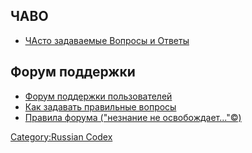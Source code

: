 ==ЧАВО==
* [[Вопросы и ответы|<u>ЧА</u>сто задаваемые <u>В</u>опросы и <u>О</u>тветы]]

==Форум поддержки==
* [http://ru.forums.wordpress.org Форум поддержки пользователей]
* [[Как задавать правильные вопросы]]
* [[Правила форума|Правила форума ("незнание не освобождает..."&copy;)]]

{{ru:toclist}}
[[Category:Russian Codex]]
